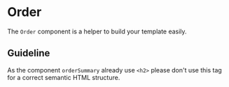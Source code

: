 
<Meta title="Manager UI Kit/Components/Order/Documentation" />

# Order

The `Order` component is a helper to build your template easily.

## Guideline

As the component `orderSummary` already use `<h2>` please don't use this tag for a correct semantic HTML structure.


